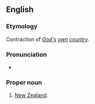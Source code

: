 ==English==

===Etymology===
Contraction of ''[[God]][['s]] [[own]] [[country]]''.

===Pronunciation===
* {{IPA|en|/ˈɡɒdzəʊn/}}

===Proper noun===
{{en-proper noun}}

# {{lb|en|New Zealand|informal}} [[New Zealand]].